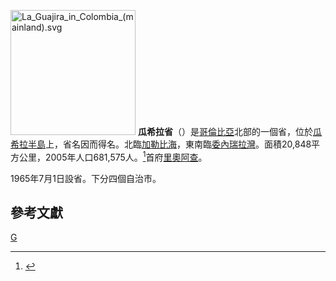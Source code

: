 [[File:La_Guajira_in_Colombia_(mainland).svg|200px]]
'''瓜希拉省'''（{{lang|es|Departamento de La Guajira}}）是[[哥倫比亞|哥倫比亞]]北部的一個省，位於[[瓜希拉半島|瓜希拉半島]]上，省名因而得名。北臨[[加勒比海|加勒比海]]，東南臨[[委內瑞拉灣|委內瑞拉灣]]。面積20,848平方公里，2005年人口681,575人。<ref>{{Cite web |url=http://www.dane.gov.co/censo/files/presultados.pdf |title=2005年人口普查 |accessdate=2009-05-07 |archive-date=2007-08-25 |archive-url=https://web.archive.org/web/20070825093011/http://www.dane.gov.co/censo/files/presultados.pdf |dead-url=no }}</ref>首府[[里奧阿查|里奧阿查]]。

1965年7月1日設省。下分四個自治市。
== 參考文獻 ==
<div class="references-small">
<references />
</div>
{{Departments of Colombia}}

[[Category:哥倫比亞行政區劃|G]]